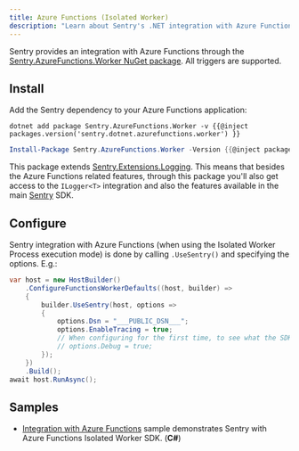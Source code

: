 ```yaml
---
title: Azure Functions (Isolated Worker)
description: "Learn about Sentry's .NET integration with Azure Functions."
---
```


Sentry provides an integration with Azure Functions through the [Sentry.AzureFunctions.Worker NuGet package](https://www.nuget.org/packages/Sentry.AzureFunctions.Worker).
All triggers are supported.

## Install

Add the Sentry dependency to your Azure Functions application:

```shell {tabTitle:.NET Core CLI}
dotnet add package Sentry.AzureFunctions.Worker -v {{@inject packages.version('sentry.dotnet.azurefunctions.worker') }}
```

```powershell {tabTitle:Package Manager}
Install-Package Sentry.AzureFunctions.Worker -Version {{@inject packages.version('sentry.dotnet.azurefunctions.worker') }}
```

This package extends [Sentry.Extensions.Logging](/platforms/dotnet/guides/extensions-logging/). This means that besides the Azure Functions related features, through this package you'll also get access to the `ILogger<T>` integration and also the features available in the main [Sentry](/platforms/dotnet/) SDK.

## Configure

Sentry integration with Azure Functions (when using the Isolated Worker Process execution mode) is done by calling `.UseSentry()` and specifying the options. E.g.:

<SignInNote />

```csharp
var host = new HostBuilder()
    .ConfigureFunctionsWorkerDefaults((host, builder) =>
    {
        builder.UseSentry(host, options =>
        {
            options.Dsn = "___PUBLIC_DSN___";
            options.EnableTracing = true;
            // When configuring for the first time, to see what the SDK is doing:
            // options.Debug = true;
        });
    })
    .Build();
await host.RunAsync();
```

## Samples

- [Integration with Azure Functions](https://github.com/getsentry/sentry-dotnet/tree/main/src/Sentry.AzureFunctions.Worker) sample demonstrates Sentry with Azure Functions Isolated Worker SDK. (**C#**)
